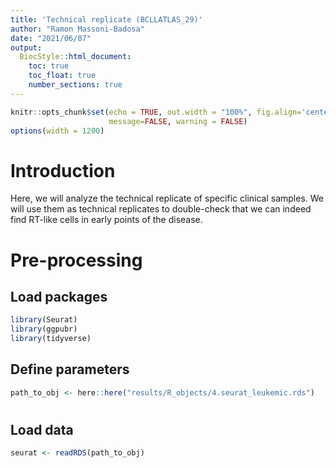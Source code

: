 ```yaml
---
title: 'Technical replicate (BCLLATLAS_29)'
author: "Ramon Massoni-Badosa"
date: "2021/06/07"
output: 
  BiocStyle::html_document:
    toc: true
    toc_float: true
    number_sections: true
---
```


```r
knitr::opts_chunk$set(echo = TRUE, out.width = "100%", fig.align='center', 
                      message=FALSE, warning = FALSE)
options(width = 1200)
```


# Introduction

Here, we will analyze the technical replicate of specific clinical samples. We will use them as technical replicates to double-check that we can indeed find RT-like cells in early points of the disease.


# Pre-processing

## Load packages

```r
library(Seurat)
library(ggpubr)
library(tidyverse)
```


## Define parameters

```r
path_to_obj <- here::here("results/R_objects/4.seurat_leukemic.rds")
```

#

## Load data

```r
seurat <- readRDS(path_to_obj)
```


